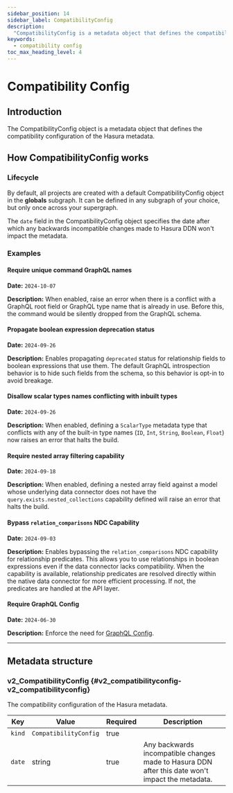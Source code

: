 ```yaml
---
sidebar_position: 14
sidebar_label: CompatibilityConfig
description:
  "CompatibilityConfig is a metadata object that defines the compatibility configuration of the Hasura metadata."
keywords:
  - compatibility config
toc_max_heading_level: 4
---
```


# Compatibility Config

## Introduction

The CompatibilityConfig object is a metadata object that defines the compatibility configuration of the Hasura metadata.

## How CompatibilityConfig works

### Lifecycle

By default, all projects are created with a default CompatibilityConfig object in the **globals** subgraph. It can be
defined in any subgraph of your choice, but only once across your supergraph.

The `date` field in the CompatibilityConfig object specifies the date after which any backwards incompatible changes
made to Hasura DDN won't impact the metadata.

### Examples

#### Require unique command GraphQL names

**Date:** `2024-10-07`

**Description:** When enabled, raise an error when there is a conflict with a GraphQL 
root field or GraphQL type name that is already in use. Before this, the command would 
be silently dropped from the GraphQL schema.

#### Propagate boolean expression deprecation status

**Date:** `2024-09-26`

**Description:** Enables propagating `deprecated` status for relationship
fields to boolean expressions that use them. The default GraphQL introspection
behavior is to hide such fields from the schema, so this behavior is opt-in
to avoid breakage.

#### Disallow scalar types names conflicting with inbuilt types

**Date:** `2024-09-26`

**Description:** When enabled, defining a `ScalarType` metadata type that
conflicts with any of the built-in type names (`ID`, `Int`, `String`,
`Boolean`, `Float`) now raises an error that halts the build.

#### Require nested array filtering capability

**Date:** `2024-09-18`

**Description:** When enabled, defining a nested array field against a model
whose underlying data connector does not have the
`query.exists.nested_collections` capability defined will raise an error that
halts the build.

#### Bypass `relation_comparisons` NDC Capability

**Date:** `2024-09-03`

**Description:** Enables bypassing the `relation_comparisons` NDC capability for relationship predicates. This allows
you to use relationships in boolean expressions even if the data connector lacks compatibility. When the capability is
available, relationship predicates are resolved directly within the native data connector for more efficient processing.
If not, the predicates are handled at the API layer.

#### Require GraphQL Config

**Date:** `2024-06-30`

**Description:** Enforce the need for [GraphQL Config](supergraph-modeling/graphql-config.mdx).


---

## Metadata structure

### v2_CompatibilityConfig {#v2_compatibilityconfig-v2_compatibilityconfig}

The compatibility configuration of the Hasura metadata.

| Key    | Value                 | Required | Description                                                                                      |
| ------ | --------------------- | -------- | ------------------------------------------------------------------------------------------------ |
| `kind` | `CompatibilityConfig` | true     |                                                                                                  |
| `date` | string                | true     | Any backwards incompatible changes made to Hasura DDN after this date won't impact the metadata. |
